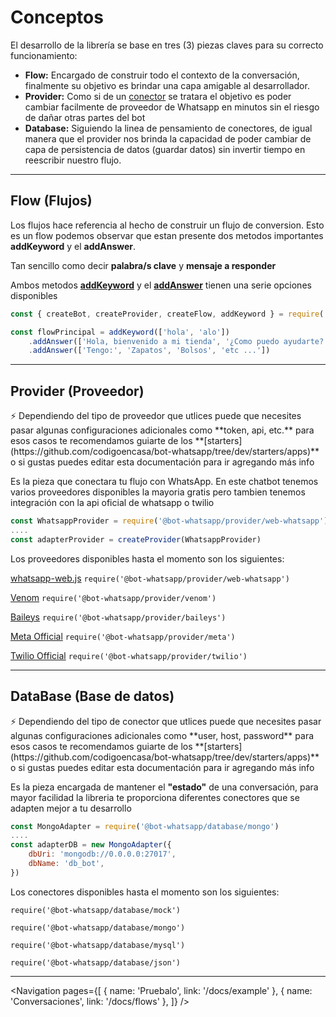 
# Conceptos

El desarrollo de la librería se base en tres (3) piezas claves para su correcto funcionamiento:

-   **Flow:** Encargado de construir todo el contexto de la conversación, finalmente su objetivo es brindar una capa amigable al desarrollador.
-   **Provider:** Como si de un [conector](https://www.dignited.com/wp-content/uploads/2019/06/Plug-type-768x432.jpg) se tratara el objetivo es poder cambiar facilmente de proveedor de Whatsapp en minutos
    sin el riesgo de dañar otras partes del bot
-   **Database:** Siguiendo la linea de pensamiento de conectores, de igual manera que el provider nos brinda la capacidad de poder cambiar de capa de persistencia de datos (guardar datos) sin invertir tiempo en
    reescribir nuestro flujo.

---

## Flow (Flujos)

Los flujos hace referencia al hecho de construir un flujo de conversion. Esto es un flow podemos observar que estan presente dos metodos importantes **addKeyword** y el **addAnswer**.

Tan sencillo como decir **palabra/s clave** y **mensaje a responder**

Ambos metodos **[addKeyword](https://github.com/codigoencasa/bot-whatsapp/blob/dev/packages/bot/io/methods/addKeyword.js)** y el **[addAnswer](https://github.com/codigoencasa/bot-whatsapp/blob/dev/packages/bot/io/methods/addAnswer.js)** tienen una serie opciones disponibles

```js
const { createBot, createProvider, createFlow, addKeyword } = require('@bot-whatsapp/bot')

const flowPrincipal = addKeyword(['hola', 'alo'])
    .addAnswer(['Hola, bienvenido a mi tienda', '¿Como puedo ayudarte?'])
    .addAnswer(['Tengo:', 'Zapatos', 'Bolsos', 'etc ...'])
```

---

## Provider (Proveedor)

<Alert>
    ⚡ Dependiendo del tipo de proveedor que utlices puede que necesites pasar algunas configuraciones adicionales como
    **token, api, etc.** para esos casos te recomendamos guiarte de los
    **[starters](https://github.com/codigoencasa/bot-whatsapp/tree/dev/starters/apps)** o si gustas puedes editar esta
    documentación para ir agregando más info
</Alert>

Es la pieza que conectara tu flujo con WhatsApp. En este chatbot tenemos varios proveedores disponibles la mayoria gratis pero tambien tenemos integración con la api oficial de whatsapp o twilio

```js
const WhatsappProvider = require('@bot-whatsapp/provider/web-whatsapp')
....
const adapterProvider = createProvider(WhatsappProvider)
```

Los proveedores disponibles hasta el momento son los siguientes:

[whatsapp-web.js](https://github.com/pedroslopez/whatsapp-web.js) `require('@bot-whatsapp/provider/web-whatsapp')`

[Venom](https://github.com/orkestral/venom) `require('@bot-whatsapp/provider/venom')`

[Baileys](https://github.com/whiskeysockets/Baileys) `require('@bot-whatsapp/provider/baileys')`

[Meta Official](https://developers.facebook.com/docs/whatsapp/cloud-api/reference/messages) `require('@bot-whatsapp/provider/meta')`

[Twilio Official](https://www.twilio.com/es-mx/messaging/whatsapp) `require('@bot-whatsapp/provider/twilio')`

---

## DataBase (Base de datos)

<Alert>
    ⚡ Dependiendo del tipo de conector que utlices puede que necesites pasar algunas configuraciones adicionales como
    **user, host, password** para esos casos te recomendamos guiarte de los
    **[starters](https://github.com/codigoencasa/bot-whatsapp/tree/dev/starters/apps)** o si gustas puedes editar esta
    documentación para ir agregando más info
</Alert>

Es la pieza encargada de mantener el **"estado"** de una conversación, para mayor facilidad la libreria te proporciona diferentes conectores que se adapten mejor a tu desarrollo

```js
const MongoAdapter = require('@bot-whatsapp/database/mongo')
....
const adapterDB = new MongoAdapter({
    dbUri: 'mongodb://0.0.0.0:27017',
    dbName: 'db_bot',
})
```

Los conectores disponibles hasta el momento son los siguientes:

`require('@bot-whatsapp/database/mock')`

`require('@bot-whatsapp/database/mongo')`

`require('@bot-whatsapp/database/mysql')`

`require('@bot-whatsapp/database/json')`

---

<Navigation
    pages={[
        { name: 'Pruebalo', link: '/docs/example' },
        { name: 'Conversaciones', link: '/docs/flows' },
    ]}
/>
